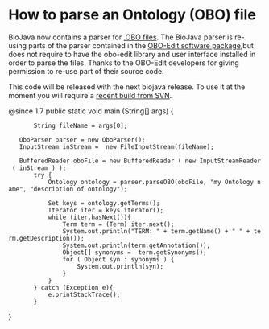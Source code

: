 =How to parse an Ontology (OBO) file=

BioJava now contains a parser for [http://www.geneontology.org/GO.format.obo-1_2.shtml .OBO files]. The BioJava parser is re-using parts of the parser contained in the [http://wiki.geneontology.org/index.php/OBO-Edit OBO-Edit software package],but does not require to have the obo-edit library and user interface installed in order to parse the files. Thanks to the OBO-Edit developers for giving permission to re-use part of their source code.

This code will be released with the next biojava release. To use it at the moment you will require a [[Autobuild_events|recent build from SVN]].

<java>
@since 1.7
public static void  main (String[] args) {

        String fileName = args[0];

	OboParser parser = new OboParser();
	InputStream inStream =  new FileInputStream(fileName);
		
	BufferedReader oboFile = new BufferedReader ( new InputStreamReader ( inStream ) );
		try {
			Ontology ontology = parser.parseOBO(oboFile, "my Ontology name", "description of ontology");
						
			Set keys = ontology.getTerms();
			Iterator iter = keys.iterator();
			while (iter.hasNext()){
				Term term = (Term) iter.next();
				System.out.println("TERM: " + term.getName() + " " + term.getDescription());
				System.out.println(term.getAnnotation());
				Object[] synonyms =  term.getSynonyms();
				for ( Object syn : synonyms ) {
					System.out.println(syn);
				}					
			}			
		} catch (Exception e){
			e.printStackTrace();
		}
}
</java>